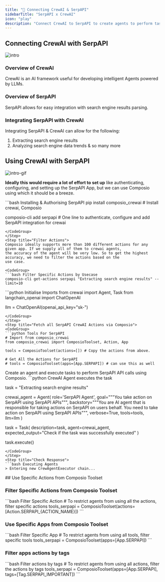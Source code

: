 ```yaml
---
title: "🚀 Connecting CrewAI & SerpAPI"
sidebarTitle: "SerpAPI x CrewAI"
icon: "play"
description: "Connect CrewAI to SerpAPI to create agents to perform tasks using natural language"
---
```


## Connecting CrewAI with SerpAPI
![intro](/media/intro.jpg)

### Overview of CrewAI

CrewAI is an AI framework useful for developing intelligent Agents powered by LLMs.

### Overview of SerpAPI

SerpAPI allows for easy integration with search engine results parsing.

### Integrating SerpAPI with CrewAI

Integrating SerpAPI & CrewAI can allow for the following:

1. Extracting search engine results
2. Analyzing search engine data trends
& so many more

## Using CrewAI with SerpAPI
![intro-gif](/media/intro.gif)
<Steps>
<Step title="Setting Up the Environment">

**Ideally this would require a lot of effort to set up** like authenticating, configuring, and setting up the SerpAPI App, but we can use Composio using which it should be a breeze.

<CodeGroup>
```bash Installing & Authorising SerpAPI
pip install composio_crewai # Install crewai, Composio 

composio-cli add serpapi # One line to authenticate, configure and add SerpAPI integration for crewai
```
</CodeGroup>
</Step>
<Step title="Filter Actions">
Composio ideally supports more than 100 different actions for any given app. If we supply all of them to crewai agents, 
the accuracy of the agent will be very low. So to get the highest accuracy, we need to filter the actions based on the 
use case.

<CodeGroup>
```bash Filter Specific Actions by Usecase
composio-cli get-actions serpapi "Extracting search engine results" --limit=10
```
</CodeGroup>

</Step>
<Step title="Import Base Packages">

<CodeGroup>
```python Initialise Imports
from crewai import Agent, Task
from langchain_openai import ChatOpenAI

llm = ChatOpenAI(openai_api_key="sk-<OPENAI KEY>")
```
</CodeGroup>
</Step>
<Step title="Fetch all SerpAPI CrewAI Actions via Composio">
<CodeGroup>
```python Tools For SerpAPI
# Import from composio_crewai
from composio_crewai import ComposioToolset, Action, App

tools = ComposioToolset(actions=[]) # Copy the actions from above. 

# Get All the Actions for SerpAPI
# tools = ComposioToolset(apps=[App.SERPAPI]) # can use this as well
```
</CodeGroup>
</Step>
<Step title="Execute the Agent">
Create an agent and execute tasks to perform SerpAPI API calls using Composio. 
<CodeGroup>
```python CrewAI Agent executes the task

task = "Extracting search engine results"

crewai_agent = Agent(
    role='SerpAPI Agent',
    goal="""You take action on SerpAPI using SerpAPI APIs""",
    backstory="""You are AI agent that is responsible for taking actions on SerpAPI on users behalf. You need to take action on SerpAPI using SerpAPI APIs""",
    verbose=True,
    tools=tools,
    llm=llm
)

task = Task(
    description=task,
    agent=crewai_agent,
    expected_output="Check if the task was successfully executed"
)

task.execute()
```
</CodeGroup>
</Step>
<Step title="Check Response">
```bash Executing Agents
> Entering new CrewAgentExecutor chain...
```
</Step>
</Steps>
## Use Specific Actions from Composio Toolset

### Filter Specific Actions from Composio Toolset

<CodeGroup>
```bash Filter Specific Action
# To restrict agents from using all the actions, filter specific actions
tools_serpapi = ComposioToolset(actions=[Action.SERPAPI_{ACTION_NAME}])
```
</CodeGroup>

### Use Specific Apps from Composio Toolset
<CodeGroup>
```bash Filter Specific App
# To restrict agents from using all tools, filter specific tools
tools_serpapi = ComposioToolset(apps=[App.SERPAPI])
```
</CodeGroup>

### Filter apps actions by tags 
<CodeGroup>
```bash Filter actions by tags
# To restrict agents from using all actions, filter the actions by tags
tools_serpapi = ComposioToolset(apps=[App.SERPAPI], tags=[Tag.SERPAPI_IMPORTANT])
```
</CodeGroup>